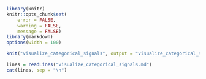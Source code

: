 <!--
%\VignetteEngine{knitr}
%\VignetteIndexEntry{2. Visualize Categorical Signals}
-->


```r
library(knitr)
knitr::opts_chunk$set(
    error = FALSE,
    warning = FALSE,
    message = FALSE)
library(markdown)
options(width = 100)
```


```r
knit("visualize_categorical_signals", output = "visualize_categorical_signals.md", quiet = TRUE)
```

```r
lines = readLines("visualize_categorical_signals.md")
cat(lines, sep = "\n")
```